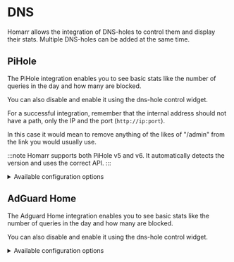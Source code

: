# DNS

Homarr allows the integration of DNS-holes to control them and display their stats.
Multiple DNS-holes can be added at the same time.

## PiHole
The PiHole integration enables you to see basic stats like the number of queries in the day and how many are blocked.

You can also disable and enable it using the dns-hole control widget.

For a successful integration, remember that the internal address should not have a path, only the IP and the port (``http://ip:port``).

In this case it would mean to remove anything of the likes of "/admin" from the link you would usually use.

:::note
Homarr supports both PiHole v5 and v6.
It automatically detects the version and uses the correct API.
:::

<details>
  <summary>
  Available configuration options
  </summary>
  <div>

| Field    | Type    | Description |
| -------- | ------- | ----------- |
| ApiKey | Private | Token used for authentication |

  Please note, that in v6 of PiHole you no longer specify an API key, but instead either a password or application password.
  We suggest to use the application password when possible.
  </div>
</details>

## AdGuard Home
The Adguard Home integration enables you to see basic stats like the number of queries in the day and how many are blocked.

You can also disable and enable it using the dns-hole control widget.

<details>
  <summary>
  Available configuration options
  </summary>
  <div>

| Field    | Type    | Description |
| -------- | ------- | ----------- |
| Username | Public | Username used for authentication |
| Password | Private | Password used for authentication |

  </div>
</details>

